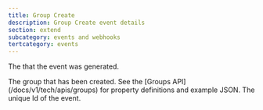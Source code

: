 ```yaml
---
title: Group Create
description: Group Create event details
section: extend
subcategory: events and webhooks
tertcategory: events
---
```


<Event name="Group Create"
       fieldName="group.create"
       version="1.38.0"
       description="This event is generated when a single group is created. The JSON includes the Group that was created."
       scope="tenant"
       transactional="true"
       jsonFile="group-create.json">
  <APIField name="event.createInstant" type="Long">
    The <ReferenceLink file="data-types#instants" label="instant" /> that the event was generated.
  </APIField>

  <APIField name="event.group" type="Object">
    The group that has been created. See the [Groups API](/docs/v1/tech/apis/groups) for property definitions and example JSON.
  </APIField>

  <APIField name="event.id" type="UUID">
    The unique Id of the event.
  </APIField>
</Event>

